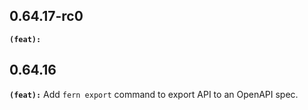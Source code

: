 ## 0.64.17-rc0
**`(feat):`** 

## 0.64.16
**`(feat):`** Add `fern export` command to export API to an OpenAPI spec.


